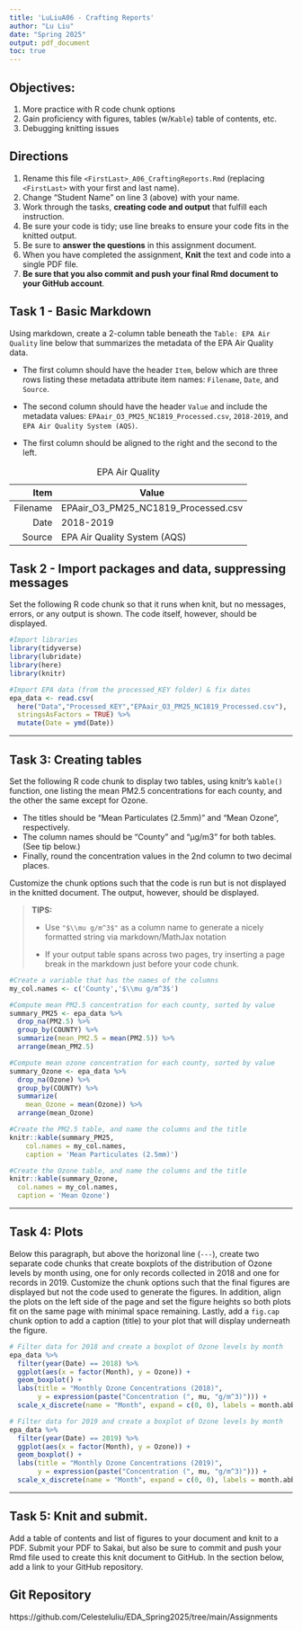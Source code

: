 ```yaml
---
title: 'LuLiuA06 - Crafting Reports'
author: "Lu Liu" 
date: "Spring 2025"
output: pdf_document
toc: true
---
```

\listoffigures

## Objectives:

1.  More practice with R code chunk options
2.  Gain proficiency with figures, tables (w/`Kable`) table of contents, etc.
3.  Debugging knitting issues

## Directions

1.  Rename this file `<FirstLast>_A06_CraftingReports.Rmd` (replacing `<FirstLast>` with your first and last name).
2.  Change "Student Name" on line 3 (above) with your name.
3.  Work through the tasks, **creating code and output** that fulfill each instruction.
4.  Be sure your code is tidy; use line breaks to ensure your code fits in the knitted output.
5.  Be sure to **answer the questions** in this assignment document.
6.  When you have completed the assignment, **Knit** the text and code into a single PDF file.
7.  **Be sure that you also commit and push your final Rmd document to your GitHub account**.

## Task 1 - Basic Markdown

Using markdown, create a 2-column table beneath the `Table: EPA Air Quality` line below that summarizes the metadata of the EPA Air Quality data.

- The first column should have the header `Item`, below which are three rows listing these metadata attribute item names: `Filename`, `Date`, and `Source`.

- The second column should have the header `Value` and include the metadata values: `EPAair_O3_PM25_NC1819_Processed.csv`, `2018-2019`, and `EPA Air Quality System (AQS)`.

- The first column should be aligned to the right and the second to the left.

Table: EPA Air Quality

|      Item|Value                                 |
| --------: | ------------------------------------|
|  Filename | EPAair_O3_PM25_NC1819_Processed.csv   |
|      Date | 2018-2019                             |
|    Source | EPA Air Quality System (AQS)          |

## Task 2 - Import packages and data, suppressing messages

Set the following R code chunk so that it runs when knit, but no messages, errors, or any output is shown. The code itself, however, should be displayed.

```r
#Import libraries
library(tidyverse)
library(lubridate)
library(here)
library(knitr)

#Import EPA data (from the processed_KEY folder) & fix dates
epa_data <- read.csv(
  here("Data","Processed_KEY","EPAair_O3_PM25_NC1819_Processed.csv"),
  stringsAsFactors = TRUE) %>% 
  mutate(Date = ymd(Date))
```

---

## Task 3: Creating tables

Set the following R code chunk to display two tables, using knitr's `kable()` function, one listing the mean PM2.5 concentrations for each county, and the other the same except for Ozone. 

-   The titles should be "Mean Particulates (2.5mm)" and "Mean Ozone", respectively. 
-   The column names should be "County" and "µg/m3" for both tables. (See tip below.)
-   Finally, round the concentration values in the 2nd column to two decimal places.

Customize the chunk options such that the code is run but is not displayed in the knitted document. The output, however, should be displayed.

> **TIPS:**
>
> -   Use `"$\\mu g/m^3$"` as a column name to generate a nicely formatted string via markdown/MathJax notation
>
> -   If your output table spans across two pages, try inserting a page break in the markdown just before your code chunk.


```r

#Create a variable that has the names of the columns 
my_col.names <- c('County','$\\mu g/m^3$')

#Compute mean PM2.5 concentration for each county, sorted by value
summary_PM25 <- epa_data %>% 
  drop_na(PM2.5) %>% 
  group_by(COUNTY) %>% 
  summarize(mean_PM2.5 = mean(PM2.5)) %>% 
  arrange(mean_PM2.5)

#Compute mean ozone concentration for each county, sorted by value
summary_Ozone <- epa_data %>% 
  drop_na(Ozone) %>% 
  group_by(COUNTY) %>% 
  summarize(
    mean_Ozone = mean(Ozone)) %>% 
  arrange(mean_Ozone)

#Create the PM2.5 table, and name the columns and the title
knitr::kable(summary_PM25, 
    col.names = my_col.names, 
    caption = 'Mean Particulates (2.5mm)')

#Create the Ozone table, and name the columns and the title
knitr::kable(summary_Ozone, 
  col.names = my_col.names, 
  caption = 'Mean Ozone')
```

---

## Task 4: Plots

Below this paragraph, but above the horizonal line (`---`), create two separate code chunks that create boxplots of the distribution of Ozone levels by month using, one for only records collected in 2018 and one for records in 2019. Customize the chunk options such that the final figures are displayed but not the code used to generate the figures. In addition, align the plots on the left side of the page and set the figure heights so both plots fit on the same page with minimal space remaining. Lastly, add a `fig.cap` chunk option to add a caption (title) to your plot that will display underneath the figure.

```r
# Filter data for 2018 and create a boxplot of Ozone levels by month
epa_data %>%
  filter(year(Date) == 2018) %>%
  ggplot(aes(x = factor(Month), y = Ozone)) +
  geom_boxplot() +
  labs(title = "Monthly Ozone Concentrations (2018)",
       y = expression(paste("Concentration (", mu, "g/m^3)"))) +
  scale_x_discrete(name = "Month", expand = c(0, 0), labels = month.abb, drop = FALSE)


```


```r
# Filter data for 2019 and create a boxplot of Ozone levels by month
epa_data %>%
  filter(year(Date) == 2019) %>%
  ggplot(aes(x = factor(Month), y = Ozone)) +
  geom_boxplot() +
  labs(title = "Monthly Ozone Concentrations (2019)",
       y = expression(paste("Concentration (", mu, "g/m^3)"))) +
  scale_x_discrete(name = "Month", expand = c(0, 0), labels = month.abb, drop = FALSE)


```


---

\newpage

## Task 5: Knit and submit.

Add a table of contents and list of figures to your document and knit to a PDF. Submit your PDF to Sakai, but also be sure to commit and push your Rmd file used to create this knit document to GitHub. In the section below, add a link to your GitHub repository.

## Git Repository
https://github.com/Celesteluliu/EDA_Spring2025/tree/main/Assignments